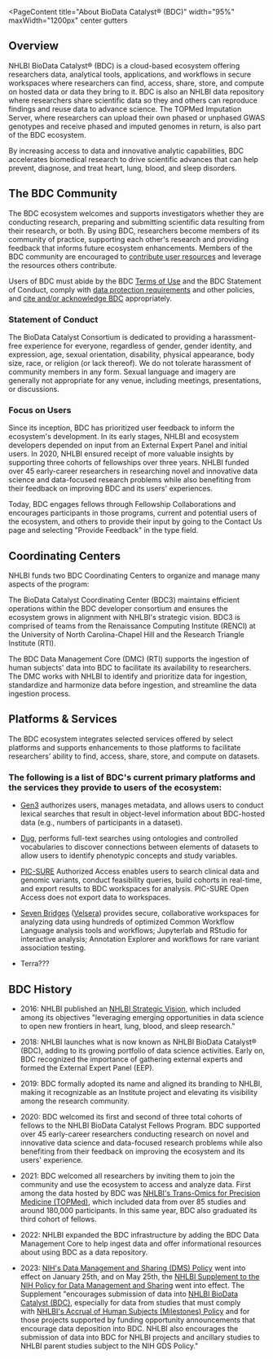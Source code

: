 
<PageContent 
  title="About BioData Catalyst® (BDC)"
  width="95%" maxWidth="1200px" center gutters
>
## Overview
NHLBI BioData Catalyst® (BDC) is a cloud-based ecosystem offering researchers data, analytical tools, applications, and workflows in secure workspaces where researchers can find, access, share, store, and compute on hosted data or data they bring to it. BDC is also an NHLBI data repository where researchers share scientific data so they and others can reproduce findings and reuse data to advance science. The TOPMed Imputation Server, where researchers can upload their own phased or unphased GWAS genotypes and receive phased and imputed genomes in return, is also part of the BDC ecosystem. 

By increasing access to data and innovative analytic capabilities, BDC accelerates biomedical research to drive scientific advances that can help prevent, diagnose, and treat heart, lung, blood, and sleep disorders.

## The BDC Community

The BDC ecosystem welcomes and supports investigators whether they are conducting research, preparing and submitting scientific data resulting from their research, or both. By using BDC, researchers become members of its community of practice, supporting each other's research and providing feedback that informs future ecosystem enhancements. Members of the BDC community are encouraged to [contribute user resources](https://bdcatalyst.gitbook.io/biodata-catalyst-documentation/community/contributing-user-resources-to-bdc)  and leverage the resources others contribute.

Users of BDC must abide by the BDC [Terms of Use](https://docs.google.com/document/d/1WJbyZqmHXtNdZHlzj9JtLMGjC6CSBndx/edit#bookmark=id.lnxbz9) and the BDC Statement of Conduct, comply with [data protection requirements](https://biodatacatalyst.nhlbi.nih.gov/data-protection)  and other policies, and [cite and/or acknowledge BDC](https://bdcatalyst.gitbook.io/biodata-catalyst-documentation/community/citation-and-acknowledgement)  appropriately.

### Statement of Conduct
The BioData Catalyst Consortium is dedicated to providing a harassment-free experience for everyone, regardless of gender, gender identity, and expression, age, sexual orientation, disability, physical appearance, body size, race, or religion (or lack thereof). We do not tolerate harassment of community members in any form. Sexual language and imagery are generally not appropriate for any venue, including meetings, presentations, or discussions.

### Focus on Users

Since its inception, BDC has prioritized user feedback to inform the ecosystem's development. In its early stages, NHLBI and ecosystem developers depended on input from an External Expert Panel and initial users. In 2020, NHLBI ensured receipt of more valuable insights by supporting three cohorts of fellowships over three years. NHLBI funded over 45 early-career researchers in researching novel and innovative data science and data-focused research problems while also benefiting from their feedback on improving BDC and its users' experiences.

Today, BDC engages fellows through Fellowship Collaborations and encourages participants in those programs, current and potential users of the ecosystem, and others to provide their input by going to the Contact Us page and selecting "Provide Feedback" in the type field.

## Coordinating Centers
NHLBI funds two BDC Coordinating Centers to organize and manage many aspects of the program:

The BioData Catalyst Coordinating Center (BDC3) maintains efficient operations within the BDC developer consortium and ensures the ecosystem grows in alignment with NHLBI's strategic vision. BDC3 is comprised of teams from the Renaissance Computing Institute (RENCI) at the University of North Carolina-Chapel Hill and the Research Triangle Institute (RTI).

The BDC Data Management Core (DMC) (RTI) supports the ingestion of human subjects' data into BDC to facilitate its availability to researchers. The DMC works with NHLBI to identify and prioritize data for ingestion, standardize and harmonize data before ingestion, and streamline the data ingestion process.

## Platforms & Services

The BDC ecosystem integrates selected services offered by select platforms and supports enhancements to those platforms to facilitate researchers’ ability to find, access, share, store, and compute on datasets. 

### The following is a list of BDC's current primary platforms and the services they provide to users of the ecosystem:

-   [Gen3](https://gen3.org/) authorizes users, manages metadata, and allows users to conduct lexical searches that result in object-level information about BDC-hosted data (e.g., numbers of participants in a dataset). 

-   [Dug](https://github.com/helxplatform/dug), performs full-text searches using ontologies and controlled vocabularies to discover connections between elements of datasets to allow users to identify phenotypic concepts and study variables.

-   [PIC-SURE](https://pic-sure.org/) Authorized Access enables users to search clinical data and genomic variants, conduct feasibility queries, build cohorts in real-time, and export results to BDC workspaces for analysis. PIC-SURE Open Access does not export data to workspaces.

-   [Seven Bridges](https://www.sevenbridges.com/) ([Velsera](https://velsera.com/)) provides secure, collaborative workspaces for analyzing data using hundreds of optimized Common Workflow Language analysis tools and workflows; Jupyterlab and RStudio for interactive analysis; Annotation Explorer and workflows for rare variant association testing.

-   Terra???

## BDC History

- 2016: NHLBI published an [NHLBI Strategic Vision](https://www.nhlbi.nih.gov/about/strategic-vision), which included among its objectives "leveraging emerging opportunities in data science to open new frontiers in heart, lung, blood, and sleep research."

- 2018: NHLBI launches what is now known as NHLBI BioData Catalyst® (BDC), adding to its growing portfolio of data science activities. Early on, BDC recognized the importance of gathering external experts and formed the External Expert Panel (EEP).

- 2019: BDC formally adopted its name and aligned its branding to NHLBI, making it recognizable as an Institute project and elevating its visibility among the research community.

- 2020: BDC welcomed its first and second of three total cohorts of fellows to the NHLBI BioData Catalyst Fellows Program. BDC supported over 45 early-career researchers conducting research on novel and innovative data science and data-focused research problems while also benefiting from their feedback on improving the ecosystem and its users' experience.

- 2021: BDC welcomed all researchers by inviting them to join the community and use the ecosystem to access and analyze data. First among the data hosted by BDC was [NHLBI's Trans-Omics for Precision Medicine (TOPMed)](https://topmed.nhlbi.nih.gov/), which included data from over 85 studies and around 180,000 participants. In this same year, BDC also graduated its third cohort of fellows.

- 2022: NHLBI expanded the BDC infrastructure by adding the BDC Data Management Core to help ingest data and offer informational resources about using BDC as a data repository.

- 2023: [NIH's Data Management and Sharing (DMS) Policy](https://grants.nih.gov/grants/guide/notice-files/NOT-OD-21-013.html) went into effect on January 25th, and on May 25th, the [NHLBI Supplement to the NIH Policy for Data Management and Sharing](https://www.nhlbi.nih.gov/grants-and-training/policies-and-guidelines/nhlbi-policy-for-data-sharing) went into effect. The Supplement "encourages submission of data into [NHLBI BioData Catalyst (BDC)](https://biodatacatalyst.nhlbi.nih.gov/), especially for data from studies that must comply with [NHLBI's Accrual of Human Subjects (Milestones) Policy](https://www.nhlbi.nih.gov/grants-and-training/policies-and-guidelines/accrual-of-human-subjects-milestones-policy) and for those projects supported by funding opportunity announcements that encourage data deposition into BDC. NHLBI also encourages the submission of data into BDC for NHLBI projects and ancillary studies to NHLBI parent studies subject to the NIH GDS Policy."

</PageContent>
